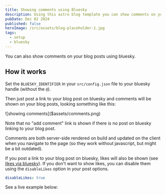 ```yaml
---
title: Showing comments using Bluesky
description: Using this astro blog template you can show comments on your posts using bluesky
pubDate: Dec 02 2024
published: false
heroImage: /src/assets/blog-placeholder-1.jpg
tags:
  - setup
  - bluesky
---
```


You can also show comments on your blog posts using bluesky.

## How it works

Set the `BLUESKY_IDENTIFIER` in your `src/config.json` file to your bluesky handle (without the `@`).

Then just post a link to your blog post on bluesky and comments will be shown on your blog posts, looking something like this:

<div class="max-w-md rounded-xl overflow-hidden border border-base-200 dark:border-base-800 shadow-lg not-prose">
	![showing comments]($assets/comments.png)
</div>

Note that no "add comment" link is shown if there is no post on bluesky linking to your blog post.

Comments are both server-side rendered on build and updated on the client when you navigate to the page 
(so they work without javascript, but might be a bit outdated).

If you post a link to your blog post on bluesky, likes will also be shown (see [likes via bluesky](../likes-via-bluesky)). 
If you don't want to show likes, you can disable them using the `disableLikes` option in your post options.

```yml
disableLikes: true
```

See a live example below: